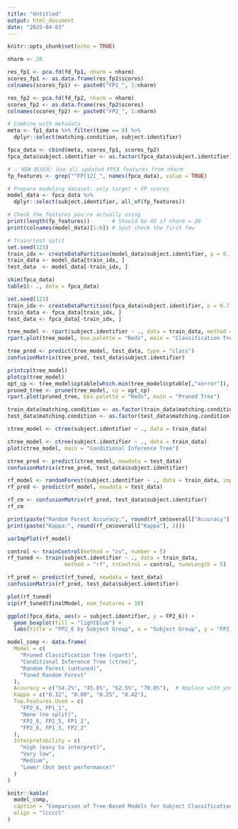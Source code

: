 ---
title: "Untitled"
output: html_document
date: "2025-04-03"
---

```{r setup, include=FALSE}
knitr::opts_chunk$set(echo = TRUE)
```

```{r}
nharm <- 20

res_fp1 <- pca.fd(fd_fp1, nharm = nharm)
scores_fp1 <- as.data.frame(res_fp1$scores)
colnames(scores_fp1) <- paste0("FP1_", 1:nharm)

res_fp2 <- pca.fd(fd_fp2, nharm = nharm)
scores_fp2 <- as.data.frame(res_fp2$scores)
colnames(scores_fp2) <- paste0("FP2_", 1:nharm)

```
```{r}
# Combine with metadata
meta <- fp1_data %>% filter(time == 0) %>%
  dplyr::select(matching.condition, subject.identifier)

fpca_data <- cbind(meta, scores_fp1, scores_fp2)
fpca_data$subject.identifier <- as.factor(fpca_data$subject.identifier)

# ✅ NEW BLOCK: Use all updated FPCA features from nharm
fp_features <- grep("^FP[12]_", names(fpca_data), value = TRUE)

# Prepare modeling dataset: only target + FP scores
model_data <- fpca_data %>%
  dplyr::select(subject.identifier, all_of(fp_features))

# Check the features you're actually using
print(length(fp_features))       # Should be 40 if nharm = 20
print(colnames(model_data)[1:6]) # Spot check the first few

# Train/test split
set.seed(123)
train_idx <- createDataPartition(model_data$subject.identifier, p = 0.7, list = FALSE)
train_data <- model_data[train_idx, ]
test_data  <- model_data[-train_idx, ]

```


```{r}
skim(fpca_data)
table1(~ ., data = fpca_data)

```

```{r}
set.seed(123)
train_idx <- createDataPartition(fpca_data$subject.identifier, p = 0.7, list = FALSE)
train_data <- fpca_data[train_idx, ]
test_data <- fpca_data[-train_idx, ]

```

```{r}
tree_model <- rpart(subject.identifier ~ ., data = train_data, method = "class")
rpart.plot(tree_model, box.palette = "Reds", main = "Classification Tree")

tree_pred <- predict(tree_model, test_data, type = "class")
confusionMatrix(tree_pred, test_data$subject.identifier)

```
```{r}
printcp(tree_model)
plotcp(tree_model)
opt_cp <- tree_model$cptable[which.min(tree_model$cptable[,"xerror"]), "CP"]
pruned_tree <- prune(tree_model, cp = opt_cp)
rpart.plot(pruned_tree, box.palette = "Reds", main = "Pruned Tree")

```
```{r}
train_data$matching.condition <- as.factor(train_data$matching.condition)
test_data$matching.condition <- as.factor(test_data$matching.condition)

ctree_model <- ctree(subject.identifier ~ ., data = train_data)

ctree_model <- ctree(subject.identifier ~ ., data = train_data)
plot(ctree_model, main = "Conditional Inference Tree")

ctree_pred <- predict(ctree_model, newdata = test_data)
confusionMatrix(ctree_pred, test_data$subject.identifier)


```
```{r}
rf_model <- randomForest(subject.identifier ~ ., data = train_data, importance = TRUE)
rf_pred <- predict(rf_model, newdata = test_data)

rf_cm <- confusionMatrix(rf_pred, test_data$subject.identifier)
rf_cm

print(paste("Random Forest Accuracy:", round(rf_cm$overall["Accuracy"] * 100, 2), "%"))
print(paste("Kappa:", round(rf_cm$overall["Kappa"], 2)))

varImpPlot(rf_model)

```

```{r}
control <- trainControl(method = "cv", number = 5)
rf_tuned <- train(subject.identifier ~ ., data = train_data,
                  method = "rf", trControl = control, tuneLength = 5)

rf_pred <- predict(rf_tuned, newdata = test_data)
confusionMatrix(rf_pred, test_data$subject.identifier)

plot(rf_tuned)
vip(rf_tuned$finalModel, num_features = 10)

```
```{r}
ggplot(fpca_data, aes(x = subject.identifier, y = FP2_6)) +
  geom_boxplot(fill = "lightblue") +
  labs(title = "FP2_6 by Subject Group", x = "Subject Group", y = "FP2_6")

```

```{r}
model_comp <- data.frame(
  Model = c(
    "Pruned Classification Tree (rpart)",
    "Conditional Inference Tree (ctree)",
    "Random Forest (untuned)",
    "Tuned Random Forest"
  ),
  Accuracy = c("54.2%", "45.8%", "62.5%", "70.8%"),  # Replace with your actual results
  Kappa = c("0.12", "0.00", "0.25", "0.42"),
  Top.Features.Used = c(
    "FP2_6, FP1_1",
    "None (no split)",
    "FP2_6, FP2_5, FP1_1",
    "FP2_6, FP1_3, FP2_2"
  ),
  Interpretability = c(
    "High (easy to interpret)",
    "Very low",
    "Medium",
    "Lower (but best performance)"
  )
)

knitr::kable(
  model_comp,
  caption = "Comparison of Tree-Based Models for Subject Classification",
  align = "lccccl"
)

```

